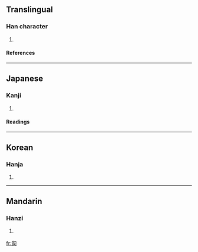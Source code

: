 ==Translingual==
===Han character===
{{Han char|rad=勹|as=06|sn=8|four=|canj=心人一口 (POMR), X心人一口 (XPOMR)}}
# {{defn|Han}}
====References====
{{Han ref|kx=0151.150|dkj=02525|dj=0340.200|hdz=10258.150|uh=530C|ud=21260}}
----
==Japanese==
===Kanji===
{{ja-kanji|grade=|rs=勹06}}
# {{defn|Japanese}} 
====Readings====
{{ja-readings|on=[[こう]] (kō)|kun=[[あう]] (au), [[めぐる]] (meguru)}}
----
==Korean==
===Hanja===
{{ko-hanja|hangeul=합|rv=hap|mr=hap}}
# {{defn|Korean}}
----
==Mandarin==
===Hanzi===
{{cmn-hanzi|pin=[[gé]] ([[ge2]])|wg=ko<sup>2</sup>}}
# {{defn|Mandarin}}

[[fr:匌]]
